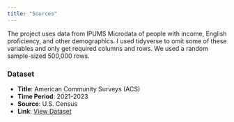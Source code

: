 ```yaml
---
title: "Sources"
---
```


The project uses data from IPUMS Microdata of people with income, English proficiency, and other demographics. I used tidyverse to omit some of these variables and only get required columns and rows. We used a random sample-sized 500,000 rows.

### Dataset
- **Title**: American Community Surveys (ACS)
- **Time Period**: 2021-2023
- **Source**: U.S. Census
- **Link**: [View Dataset](https://www.census.gov/newsroom/press-kits/2024/acs-5-year.html)
